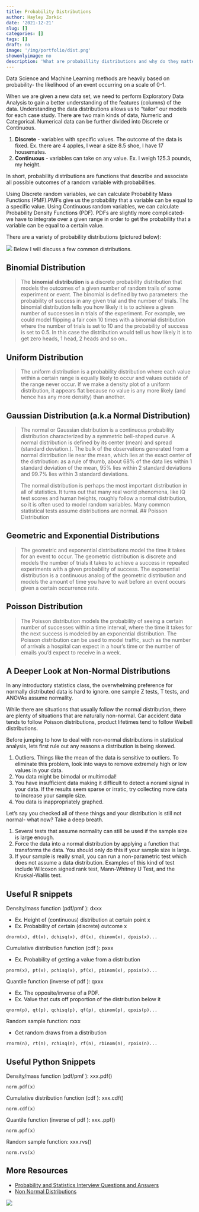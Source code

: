 ```yaml
---
title: Probability Distributions
author: Hayley Zorkic
date: '2021-12-21'
slug: []
categories: []
tags: []
draft: no
image: '/img/portfolio/dist.png'
showonlyimage: no
description: 'What are probabillity distributions and why do they matter?'
---
```


Data Science and Machine Learning methods are heavily based on probability- the likelihood of an event occurring on a scale of 0-1. 

When we are given a new data set, we need to perform Exploratory Data Analysis to gain a better understanding of the features (columns) of the data. Understanding the data distributions allows us to "tailor" our models for each case study. There are two main kinds of data, Numeric and Categorical. Numerical data can be further divided into Discrete or Continuous. 

1. **Discrete** - variables with specific values. The outcome of the data is fixed. Ex. there are 4 apples, I wear a size 8.5 shoe, I have 17 housemates. 
2. **Continuous** - variables can take on any value. Ex. I weigh 125.3 pounds, my height. 

In short, probability distributions are functions that describe and associate all possible outcomes of a random variable with probabilities.

Using Discrete random variables, we can calculate Probability Mass Functions (PMF).PMFs give us the probability that a variable can be equal to a specific value. Using Continuous random variables, we can calculate Probability Density Functions (PDF). PDFs are slightly more complicated- we have to integrate over a given range in order to get the probability that a variable can be equal to a certain value. 

There are a variety of probability distributions (pictured below):

![](/img/portfolio/dist.png)
Below I will discuss a few common distributions. 

## Binomial Distribution
> The **binomial distribution** is a discrete probability distribution that models the outcomes of a given number of random trails of some experiment or event. The binomial is defined by two parameters: the probability of success in any given trial and the number of trials. The binomial distribution tells you how likely it is to achieve a given number of successes in n trials of the experiment. For example, we could model flipping a fair coin 10 times with a binomial distribution where the number of trials is set to 10 and the probability of success is set to 0.5. In this case the distribution would tell us how likely it is to get zero heads, 1 head, 2 heads and so on..

## Uniform Distribution
> The uniform distribution is a probability distribution where each value within a certain range is equally likely to occur and values outside of the range never occur. If we make a density plot of a uniform distribution, it appears flat because no value is any more likely (and hence has any more density) than another.

## Gaussian Distribution (a.k.a Normal Distribution)
> The normal or Gaussian distribution is a continuous probability distribution characterized by a symmetric bell-shaped curve. A normal distribution is defined by its center (mean) and spread (standard deviation.). The bulk of the observations generated from a normal distribution lie near the mean, which lies at the exact center of the distribution: as a rule of thumb, about 68% of the data lies within 1 standard deviation of the mean, 95% lies within 2 standard deviations and 99.7% lies within 3 standard deviations.
>
> The normal distribution is perhaps the most important distribution in all of statistics. It turns out that many real world phenomena, like IQ test scores and human heights, roughly follow a normal distribution, so it is often used to model random variables. Many common statistical tests assume distributions are normal.
## Poisson Distribution

## Geometric and Exponential Distributions
> The geometric and exponential distributions model the time it takes for an event to occur. The geometric distribution is discrete and models the number of trials it takes to achieve a success in repeated experiments with a given probability of success. The exponential distribution is a continuous analog of the geometric distribution and models the amount of time you have to wait before an event occurs given a certain occurrence rate.

## Poisson Distribution 
> The Poisson distribution models the probability of seeing a certain number of successes within a time interval, where the time it takes for the next success is modeled by an exponential distribution. The Poisson distribution can be used to model traffic, such as the number of arrivals a hospital can expect in a hour's time or the number of emails you'd expect to receive in a week.

## A Deeper Look at Non-Normal Distributions
In any introductory statistics class, the overwhelming preference for normally distributed data is hard to ignore. one sample Z tests, T tests, and ANOVAs assume normality. 

While there are situations that usually follow the normal distribution, there are plenty of situations that are naturally non-normal. Car accident data tends to follow Poisson distributions, product lifetimes tend to follow Weibell distributions.

Before jumping to how to deal with non-normal distributions in statistical analysis, lets first rule out any reasons a distribution is being skewed. 

1. Outliers. Things like the mean of the data is sensitive to outliers. To eliminate this problem, look into ways to remove extremely high or low values in your data. 
2. You data might be bimodal or multimodal! 
3. You have insufficient data making it difficult to detect a noraml signal in your data. If the results seem sparse or irratic, try collecting more data to increase your sample size. 
4. You data is inappropriately graphed. 

Let's say you checked all of these things and your distribution is still not normal- what now? Take a deep breath. 

1. Several tests that assume normality can still be used if the sample size is large enough. 
2. Force the data into a normal distribution by applying a function that transforms the data. You should only do this if your sample size is large. 
3. If your sample is really small, you can run a non-parametric test which does not assume a data distribution. Examples of this kind of test include Wilcoxon signed rank test, Mann-Whitney U Test, and the Kruskal-Wallis test. 

## Useful R snippets
Density/mass function (pdf/pmf ): dxxx

- Ex. Height of (continuous) distribution at certain point x
- Ex. Probability of certain (discrete) outcome x

`dnorm(x), dt(x), dchisq(x), df(x), dbinom(x), dpois(x)...`

Cumulative distribution function (cdf ): pxxx

- Ex. Probability of getting a value from a distribution

`pnorm(x), pt(x), pchisq(x), pf(x), pbinom(x), ppois(x)...`

Quantile function (inverse of pdf ): qxxx

- Ex. The opposite/inverse of a PDF.
- Ex. Value that cuts off proportion of the distribution below it

`qnorm(p), qt(p), qchisq(p), qf(p), qbinom(p), qpois(p)...`

Random sample function: rxxx

- Get random draws from a distribution

`rnorm(n), rt(n), rchisq(n), rf(n), rbinom(n), rpois(n)...`

## Useful Python Snippets
Density/mass function (pdf/pmf ): xxx.pdf()

`norm.pdf(x)`

Cumulative distribution function (cdf ): xxx.cdf()

`norm.cdf(x)`

Quantile function (inverse of pdf ): xxx..ppf()

`norm.ppf(x)`

Random sample function: xxx.rvs()

`norm.rvs(x)`




## More Resources 
- [Probability and Statistics Interview Questions and Answers](https://www.stratascratch.com/blog/probability-and-statistics-interview-questions-and-answers/)
- [Non Normal Distributions](https://www.statisticshowto.com/probability-and-statistics/non-normal-distributions/)


![](/img/under_construction.png)


